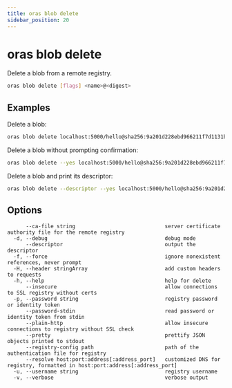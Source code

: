 ```yaml
---
title: oras blob delete
sidebar_position: 20
---
```


# oras blob delete

Delete a blob from a remote registry.

```bash
oras blob delete [flags] <name>@<digest>
```

## Examples

Delete a blob:

```bash
oras blob delete localhost:5000/hello@sha256:9a201d228ebd966211f7d1131be19f152be428bd373a92071c71d8deaf83b3e5
```

Delete a blob without prompting confirmation:

```bash
oras blob delete --yes localhost:5000/hello@sha256:9a201d228ebd966211f7d1131be19f152be428bd373a92071c71d8deaf83b3e5
```

Delete a blob and print its descriptor:

```bash
oras blob delete --descriptor --yes localhost:5000/hello@sha256:9a201d228ebd966211f7d1131be19f152be428bd373a92071c71d8deaf83b3e5
```  

## Options

```
      --ca-file string                             server certificate authority file for the remote registry
  -d, --debug                                      debug mode
      --descriptor                                 output the descriptor
  -f, --force                                      ignore nonexistent references, never prompt
  -H, --header stringArray                         add custom headers to requests
  -h, --help                                       help for delete
      --insecure                                   allow connections to SSL registry without certs
  -p, --password string                            registry password or identity token
      --password-stdin                             read password or identity token from stdin
      --plain-http                                 allow insecure connections to registry without SSL check
      --pretty                                     prettify JSON objects printed to stdout
      --registry-config path                       path of the authentication file for registry
      --resolve host:port:address[:address_port]   customized DNS for registry, formatted in host:port:address[:address_port]
  -u, --username string                            registry username
  -v, --verbose                                    verbose output
```

